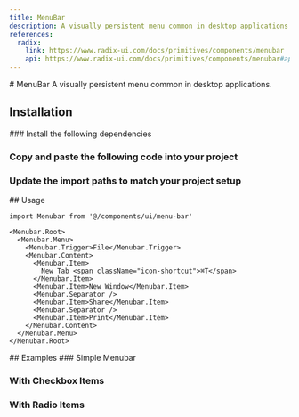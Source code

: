```yaml
---
title: MenuBar
description: A visually persistent menu common in desktop applications.
references:
  radix:
    link: https://www.radix-ui.com/docs/primitives/components/menubar
    api: https://www.radix-ui.com/docs/primitives/components/menubar#api-reference
---
```

<ContentContainer>

<Section gap="1">
# MenuBar
<Paragraph size={'extraLarge'} color={'tertiary'}>A visually persistent menu common in desktop applications.</Paragraph>
<ComponentPreview name="menu-bar" withRecipe />
</Section>

<Section>

## Installation

<Steps>
<Section>
### Install the following dependencies

<InstallTabs pkg="@radix-ui/react-menubar" />

### Copy and paste the following code into your project

<ComponentSource name="menu-bar" />

### Update the import paths to match your project setup
</Section>
</Steps>
</Section>

<Section>
## Usage

```tsx
import Menubar from '@/components/ui/menu-bar'
```
```tsx
<Menubar.Root>
  <Menubar.Menu>
    <Menubar.Trigger>File</Menubar.Trigger>
    <Menubar.Content>
      <Menubar.Item>
        New Tab <span className="icon-shortcut">⌘T</span>
      </Menubar.Item>
      <Menubar.Item>New Window</Menubar.Item>
      <Menubar.Separator />
      <Menubar.Item>Share</Menubar.Item>
      <Menubar.Separator />
      <Menubar.Item>Print</Menubar.Item>
    </Menubar.Content>
  </Menubar.Menu>
</Menubar.Root>
```
</Section>

<Section>
## Examples
### Simple Menubar

<ComponentPreview name="menu-bar" file="simple"/>

### With Checkbox Items
<ComponentPreview name="menu-bar" file="checkbox-items"/>

### With Radio Items
<ComponentPreview name="menu-bar" file="radio-items"/>
</Section>

</ContentContainer>